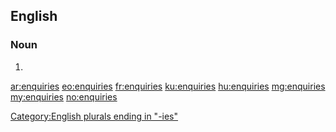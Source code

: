 ==English==

===Noun===
{{head|en}}

# {{plural of|enquiry}}

[[Category:English plurals ending in "-ies"]]

[[ar:enquiries]]
[[eo:enquiries]]
[[fr:enquiries]]
[[ku:enquiries]]
[[hu:enquiries]]
[[mg:enquiries]]
[[my:enquiries]]
[[no:enquiries]]